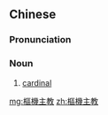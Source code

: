 {{also|枢机主教}}
==Chinese==
{{zh-forms|s=枢机主教|type=22}}

===Pronunciation===
{{zh-pron
|m=shūjī zhǔjiào
|c=syu1 gei1 zyu2 gaau3
|mn=chhu-ki chú-kàu
|cat=n
}}

===Noun===
{{zh-noun}}

# [[cardinal]] {{gloss|official in Catholic Church}}

[[mg:樞機主教]]
[[zh:樞機主教]]